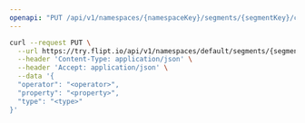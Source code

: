 ```yaml
---
openapi: "PUT /api/v1/namespaces/{namespaceKey}/segments/{segmentKey}/constraints/{id}"
---
```


<RequestExample>

```bash
curl --request PUT \
  --url https://try.flipt.io/api/v1/namespaces/default/segments/{segmentKey}/constraints/{id} \
  --header 'Content-Type: application/json' \
  --header 'Accept: application/json' \
  --data '{
  "operator": "<operator>",
  "property": "<property>",
  "type": "<type>"
}'
```

</RequestExample>
